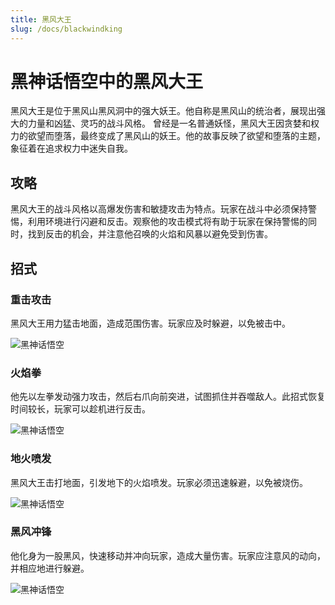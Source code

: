 ```yaml
---
title: 黑风大王
slug: /docs/blackwindking
---
```


# 黑神话悟空中的黑风大王

黑风大王是位于黑风山黑风洞中的强大妖王。他自称是黑风山的统治者，展现出强大的力量和凶猛、灵巧的战斗风格。
曾经是一名普通妖怪，黑风大王因贪婪和权力的欲望而堕落，最终变成了黑风山的妖王。他的故事反映了欲望和堕落的主题，象征着在追求权力中迷失自我。

## 攻略

黑风大王的战斗风格以高爆发伤害和敏捷攻击为特点。玩家在战斗中必须保持警惕，利用环境进行闪避和反击。观察他的攻击模式将有助于玩家在保持警惕的同时，找到反击的机会，并注意他召唤的火焰和风暴以避免受到伤害。

## 招式

### 重击攻击

黑风大王用力猛击地面，造成范围伤害。玩家应及时躲避，以免被击中。

<img src="https://image.informedainews.com/bwk1.gif" alt="黑神话悟空"/>

### 火焰拳

他先以左拳发动强力攻击，然后右爪向前突进，试图抓住并吞噬敌人。此招式恢复时间较长，玩家可以趁机进行反击。

<img src="https://image.informedainews.com/bwk2.gif" alt="黑神话悟空"/>

### 地火喷发

黑风大王击打地面，引发地下的火焰喷发。玩家必须迅速躲避，以免被烧伤。

<img src="https://image.informedainews.com/bwk3.gif" alt="黑神话悟空"/>

### 黑风冲锋

他化身为一股黑风，快速移动并冲向玩家，造成大量伤害。玩家应注意风的动向，并相应地进行躲避。

<img src="https://image.informedainews.com/bwk4.gif" alt="黑神话悟空"/>